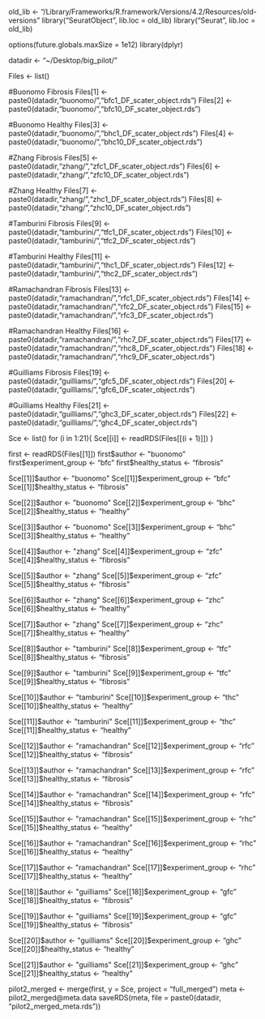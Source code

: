 old_lib <- "/Library/Frameworks/R.framework/Versions/4.2/Resources/old-versions"
library("SeuratObject", lib.loc = old_lib)
library("Seurat", lib.loc = old_lib)


options(future.globals.maxSize = 1e12)
library(dplyr)

datadir <- "~/Desktop/big_pilot/"

Files <- list()

#Buonomo Fibrosis
Files[1] <- paste0(datadir,"buonomo/","bfc1_DF_scater_object.rds")
Files[2] <- paste0(datadir,"buonomo/","bfc10_DF_scater_object.rds")

#Buonomo Healthy
Files[3] <- paste0(datadir,"buonomo/","bhc1_DF_scater_object.rds")
Files[4] <- paste0(datadir,"buonomo/","bhc10_DF_scater_object.rds")


#Zhang Fibrosis
Files[5] <- paste0(datadir,"zhang/","zfc1_DF_scater_object.rds")
Files[6] <- paste0(datadir,"zhang/","zfc10_DF_scater_object.rds")

#Zhang Healthy
Files[7] <- paste0(datadir,"zhang/","zhc1_DF_scater_object.rds")
Files[8] <- paste0(datadir,"zhang/","zhc10_DF_scater_object.rds")


#Tamburini Fibrosis
Files[9] <- paste0(datadir,"tamburini/","tfc1_DF_scater_object.rds")
Files[10] <- paste0(datadir,"tamburini/","tfc2_DF_scater_object.rds")

#Tamburini Healthy
Files[11] <- paste0(datadir,"tamburini/","thc1_DF_scater_object.rds")
Files[12] <- paste0(datadir,"tamburini/","thc2_DF_scater_object.rds")

#Ramachandran Fibrosis
Files[13] <- paste0(datadir,"ramachandran/","rfc1_DF_scater_object.rds")
Files[14] <- paste0(datadir,"ramachandran/","rfc2_DF_scater_object.rds")
Files[15] <- paste0(datadir,"ramachandran/","rfc3_DF_scater_object.rds")

#Ramachandran Healthy
Files[16] <- paste0(datadir,"ramachandran/","rhc7_DF_scater_object.rds")
Files[17] <- paste0(datadir,"ramachandran/","rhc8_DF_scater_object.rds")
Files[18] <- paste0(datadir,"ramachandran/","rhc9_DF_scater_object.rds")

#Guilliams Fibrosis
Files[19] <- paste0(datadir,"guilliams/","gfc5_DF_scater_object.rds")
Files[20] <- paste0(datadir,"guilliams/","gfc6_DF_scater_object.rds")


#Guilliams Healthy
Files[21] <- paste0(datadir,"guilliams/","ghc3_DF_scater_object.rds")
Files[22] <- paste0(datadir,"guilliams/","ghc4_DF_scater_object.rds")


Sce <- list()
for (i in 1:21){
  Sce[[i]] <- readRDS(Files[[(i + 1)]])
}

#####################################
first <- readRDS(Files[[1]])
first$author <- "buonomo"
first$experiment_group <- "bfc"
first$healthy_status <- "fibrosis"

Sce[[1]]$author <- "buonomo"
Sce[[1]]$experiment_group <- "bfc"
Sce[[1]]$healthy_status <- "fibrosis"

Sce[[2]]$author <- "buonomo"
Sce[[2]]$experiment_group <- "bhc"
Sce[[2]]$healthy_status <- "healthy"

Sce[[3]]$author <- "buonomo"
Sce[[3]]$experiment_group <- "bhc"
Sce[[3]]$healthy_status <- "healthy"

#####################################
Sce[[4]]$author <- "zhang"
Sce[[4]]$experiment_group <- "zfc"
Sce[[4]]$healthy_status <- "fibrosis"

Sce[[5]]$author <- "zhang"
Sce[[5]]$experiment_group <- "zfc"
Sce[[5]]$healthy_status <- "fibrosis"

Sce[[6]]$author <- "zhang"
Sce[[6]]$experiment_group <- "zhc"
Sce[[6]]$healthy_status <- "healthy"

Sce[[7]]$author <- "zhang"
Sce[[7]]$experiment_group <- "zhc"
Sce[[7]]$healthy_status <- "healthy"

#####################################
Sce[[8]]$author <- "tamburini"
Sce[[8]]$experiment_group <- "tfc"
Sce[[8]]$healthy_status <- "fibrosis"

Sce[[9]]$author <- "tamburini"
Sce[[9]]$experiment_group <- "tfc"
Sce[[9]]$healthy_status <- "fibrosis"

Sce[[10]]$author <- "tamburini"
Sce[[10]]$experiment_group <- "thc"
Sce[[10]]$healthy_status <- "healthy"

Sce[[11]]$author <- "tamburini"
Sce[[11]]$experiment_group <- "thc"
Sce[[11]]$healthy_status <- "healthy"

#####################################
Sce[[12]]$author <- "ramachandran"
Sce[[12]]$experiment_group <- "rfc"
Sce[[12]]$healthy_status <- "fibrosis"

Sce[[13]]$author <- "ramachandran"
Sce[[13]]$experiment_group <- "rfc"
Sce[[13]]$healthy_status <- "fibrosis"

Sce[[14]]$author <- "ramachandran"
Sce[[14]]$experiment_group <- "rfc"
Sce[[14]]$healthy_status <- "fibrosis"

Sce[[15]]$author <- "ramachandran"
Sce[[15]]$experiment_group <- "rhc"
Sce[[15]]$healthy_status <- "healthy"

Sce[[16]]$author <- "ramachandran"
Sce[[16]]$experiment_group <- "rhc"
Sce[[16]]$healthy_status <- "healthy"

Sce[[17]]$author <- "ramachandran"
Sce[[17]]$experiment_group <- "rhc"
Sce[[17]]$healthy_status <- "healthy"

#####################################
Sce[[18]]$author <- "guilliams"
Sce[[18]]$experiment_group <- "gfc"
Sce[[18]]$healthy_status <- "fibrosis"

Sce[[19]]$author <- "guilliams"
Sce[[19]]$experiment_group <- "gfc"
Sce[[19]]$healthy_status <- "fibrosis"

Sce[[20]]$author <- "guilliams"
Sce[[20]]$experiment_group <- "ghc"
Sce[[20]]$healthy_status <- "healthy"

Sce[[21]]$author <- "guilliams"
Sce[[21]]$experiment_group <- "ghc"
Sce[[21]]$healthy_status <- "healthy"



pilot2_merged <- merge(first, y = Sce, project = "full_merged")
meta <- pilot2_merged@meta.data
saveRDS(meta, file = paste0(datadir, "pilot2_merged_meta.rds"))
